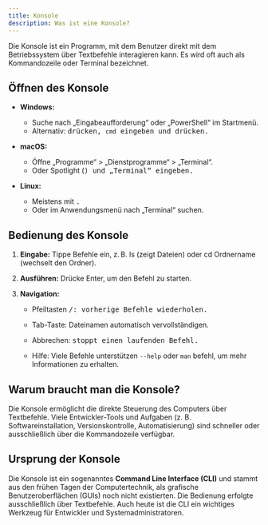 ```yaml
---
title: Konsole
description: Was ist eine Konsole?
---
```



Die Konsole ist ein Programm, mit dem Benutzer direkt mit dem Betriebssystem über Textbefehle interagieren kann. Es wird oft auch als Kommandozeile oder Terminal bezeichnet.

## Öffnen des Konsole

- **Windows:**

  - Suche nach „Eingabeaufforderung“ oder „PowerShell“ im Startmenü.
  - Alternativ: <Kbd windows="Win+R" /> drücken, `cmd` eingeben und <Kbd windows="Enter" /> drücken.

- **macOS:**

  - Öffne „Programme“ > „Dienstprogramme“ > „Terminal“.
  - Oder Spotlight (<Kbd windows="Cmd+Leertaste" />) und „Terminal“ eingeben.

- **Linux:**
  - Meistens mit <Kbd windows="Ctrl+Alt+T" />.
  - Oder im Anwendungsmenü nach „Terminal“ suchen.

## Bedienung des Konsole

1. **Eingabe:** Tippe Befehle ein, z. B. ls (zeigt Dateien) oder cd Ordnername (wechselt den Ordner).

2. **Ausführen:** Drücke Enter, um den Befehl zu starten.

3. **Navigation:**

   - Pfeiltasten <Kbd windows="↑" />/<Kbd windows="↓" />: vorherige Befehle wiederholen.

   - Tab-Taste: Dateinamen automatisch vervollständigen.

   - Abbrechen: <Kbd windows="Strg+C" /> stoppt einen laufenden Befehl.

   - Hilfe: Viele Befehle unterstützen `--help` oder `man` befehl, um mehr Informationen zu erhalten.

## Warum braucht man die Konsole?

Die Konsole ermöglicht die direkte Steuerung des Computers über Textbefehle. Viele Entwickler-Tools und Aufgaben (z. B. Softwareinstallation, Versionskontrolle, Automatisierung) sind schneller oder ausschließlich über die Kommandozeile verfügbar.

## Ursprung der Konsole

Die Konsole ist ein sogenanntes **Command Line Interface (CLI)** und stammt aus den frühen Tagen der Computertechnik, als grafische Benutzeroberflächen (GUIs) noch nicht existierten. Die Bedienung erfolgte ausschließlich über Textbefehle. Auch heute ist die CLI ein wichtiges Werkzeug für Entwickler und Systemadministratoren.
